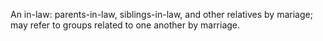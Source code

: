 {{move to Wiktionary}}
An in-law: parents-in-law, siblings-in-law, and other relatives by mariage; may refer to groups related to one another by marriage.